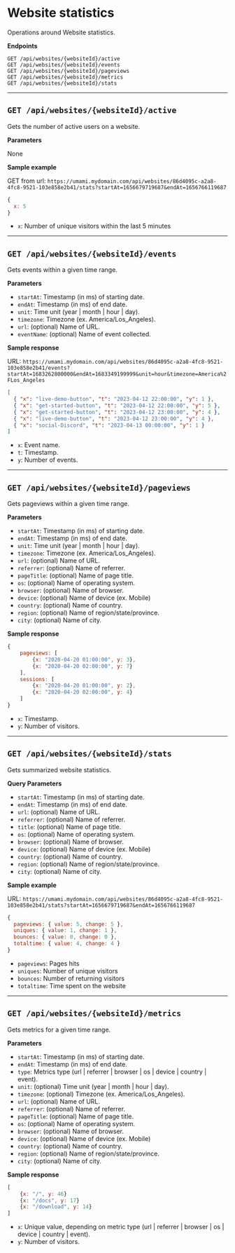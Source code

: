 # Website statistics

Operations around Website statistics.

**Endpoints**

```
GET /api/websites/{websiteId}/active
GET /api/websites/{websiteId}/events
GET /api/websites/{websiteId}/pageviews
GET /api/websites/{websiteId}/metrics
GET /api/websites/{websiteId}/stats
```

---

## `GET /api/websites/{websiteId}/active`

Gets the number of active users on a website.

**Parameters**

None

**Sample example**

GET from url: `https://umami.mydomain.com/api/websites/86d4095c-a2a8-4fc8-9521-103e858e2b41/stats?startAt=1656679719687&endAt=1656766119687`

```js
{
  x: 5
}
```

- `x`: Number of unique visitors within the last 5 minutes

---

## `GET /api/websites/{websiteId}/events`

Gets events within a given time range.

**Parameters**

- `startAt`: Timestamp (in ms) of starting date.
- `endAt`: Timestamp (in ms) of end date.
- `unit`: Time unit (year | month | hour | day).
- `timezone`: Timezone (ex. America/Los_Angeles).
- `url`: (optional) Name of URL.
- `eventName`: (optional) Name of event collected.

**Sample response**

URL: `https://umami.mydomain.com/api/websites/86d4095c-a2a8-4fc8-9521-103e858e2b41/events?startAt=1683262800000&endAt=1683349199999&unit=hour&timezone=America%2FLos_Angeles`

```json
[
  { "x": "live-demo-button", "t": "2023-04-12 22:00:00", "y": 1 },
  { "x": "get-started-button", "t": "2023-04-12 22:00:00", "y": 5 },
  { "x": "get-started-button", "t": "2023-04-12 23:00:00", "y": 4 },
  { "x": "live-demo-button", "t": "2023-04-12 23:00:00", "y": 4 },
  { "x": "social-Discord", "t": "2023-04-13 00:00:00", "y": 1 }
]
```

- `x`: Event name.
- `t`: Timestamp.
- `y`: Number of events.

---

## `GET /api/websites/{websiteId}/pageviews`

Gets pageviews within a given time range.

**Parameters**

- `startAt`: Timestamp (in ms) of starting date.
- `endAt`: Timestamp (in ms) of end date.
- `unit`: Time unit (year | month | hour | day).
- `timezone`: Timezone (ex. America/Los_Angeles).
- `url`: (optional) Name of URL.
- `referrer`: (optional) Name of referrer.
- `pageTitle`: (optional) Name of page title.
- `os`: (optional) Name of operating system.
- `browser`: (optional) Name of browser.
- `device`: (optional) Name of device (ex. Mobile)
- `country`: (optional) Name of country.
- `region`: (optional) Name of region/state/province.
- `city`: (optional) Name of city.

**Sample response**

```js
{
    pageviews: [
        {x: "2020-04-20 01:00:00", y: 3},
        {x: "2020-04-20 02:00:00", y: 7}
    ],
    sessions: [
        {x: "2020-04-20 01:00:00", y: 2},
        {x: "2020-04-20 02:00:00", y: 4}
    ]
}
```

- `x`: Timestamp.
- `y`: Number of visitors.

---

## `GET /api/websites/{websiteId}/stats`

Gets summarized website statistics.

**Query Parameters**

- `startAt`: Timestamp (in ms) of starting date.
- `endAt`: Timestamp (in ms) of end date.
- `url`: (optional) Name of URL.
- `referrer`: (optional) Name of referrer.
- `title`: (optional) Name of page title.
- `os`: (optional) Name of operating system.
- `browser`: (optional) Name of browser.
- `device`: (optional) Name of device (ex. Mobile)
- `country`: (optional) Name of country.
- `region`: (optional) Name of region/state/province.
- `city`: (optional) Name of city.

**Sample example**

URL: `https://umami.mydomain.com/api/websites/86d4095c-a2a8-4fc8-9521-103e858e2b41/stats?startAt=1656679719687&endAt=1656766119687`

```js
{
  pageviews: { value: 5, change: 5 },
  uniques: { value: 1, change: 1 },
  bounces: { value: 0, change: 0 },
  totaltime: { value: 4, change: 4 }
}
```

- `pageviews`: Pages hits
- `uniques`: Number of unique visitors
- `bounces`: Number of returning visitors
- `totaltime`: Time spent on the website

---

## `GET /api/websites/{websiteId}/metrics`

Gets metrics for a given time range.

**Parameters**

- `startAt`: Timestamp (in ms) of starting date.
- `endAt`: Timestamp (in ms) of end date.
- `type`: Metrics type (url | referrer | browser | os | device | country | event).
- `unit`: (optional) Time unit (year | month | hour | day).
- `timezone`: (optional) Timezone (ex. America/Los_Angeles).
- `url`: (optional) Name of URL.
- `referrer`: (optional) Name of referrer.
- `pageTitle`: (optional) Name of page title.
- `os`: (optional) Name of operating system.
- `browser`: (optional) Name of browser.
- `device`: (optional) Name of device (ex. Mobile)
- `country`: (optional) Name of country.
- `region`: (optional) Name of region/state/province.
- `city`: (optional) Name of city.

**Sample response**

```js
[
    {x: "/", y: 46}
    {x: "/docs", y: 17}
    {x: "/download", y: 14}
]
```

- `x`: Unique value, depending on metric type (url | referrer | browser | os | device | country | event).
- `y`: Number of visitors.
